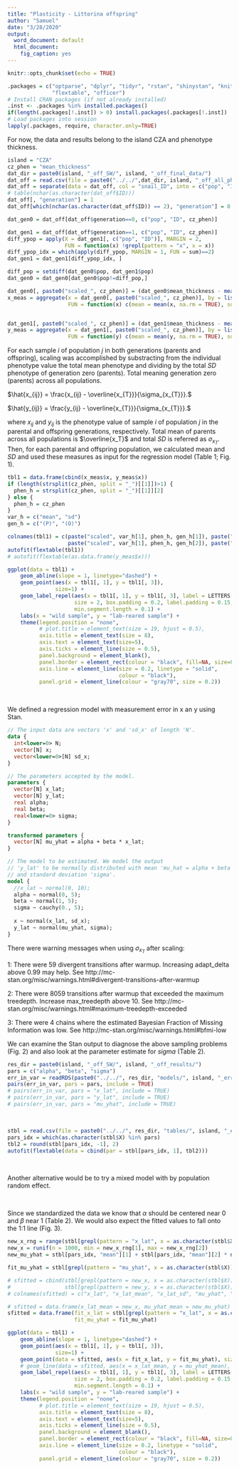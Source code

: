 ```yaml
---
title: "Plasticity - Littorina offspring"
author: "Samuel"
date: "3/28/2020"
output:
  word_document: default
  html_document:
    fig_caption: yes
---
```


```r
knitr::opts_chunk$set(echo = TRUE)

.packages = c("optparse", "dplyr", "tidyr", "rstan", "shinystan", "knitr", "kableExtra", "ggrepel",
              "flextable", "officer")
# Install CRAN packages (if not already installed)
.inst <- .packages %in% installed.packages()
if(length(.packages[!.inst]) > 0) install.packages(.packages[!.inst])
# Load packages into session
lapply(.packages, require, character.only=TRUE)
```

For now, the data and results belong to the island CZA and phenotype thickness.

```r
island = "CZA"
cz_phen = "mean_thickness"
dat_dir = paste0(island, "_off_SW/", island, "_off_final_data/")
dat_off = read.csv(file = paste0("../../",dat_dir, island, "_off_all_phenos_main_20200110.csv"))
dat_off = separate(data = dat_off, col = "snail_ID", into = c("pop", "ID"), sep = "_")
# table(nchar(as.character(dat_off$ID)))
dat_off[, "generation"] = 1
dat_off[which(nchar(as.character(dat_off$ID)) == 2), "generation"] = 0

dat_gen0 = dat_off[dat_off$generation==0, c("pop", "ID", cz_phen)]

dat_gen1 = dat_off[dat_off$generation==1, c("pop", "ID", cz_phen)]
diff_ypop = apply(X = dat_gen1[, c("pop", "ID")], MARGIN = 2,
                  FUN = function(x) !grepl(pattern = "x", x = x))
diff_ypop_idx = which(apply(diff_ypop, MARGIN = 1, FUN = sum)==2)
dat_gen1 = dat_gen1[diff_ypop_idx, ]

diff_pop = setdiff(dat_gen0$pop, dat_gen1$pop)
dat_gen0 = dat_gen0[dat_gen0$pop!=diff_pop,]

dat_gen0[, paste0("scaled_", cz_phen)] = (dat_gen0$mean_thickness - mean(dat_gen0$mean_thickness, na.rm = TRUE)) / sd(dat_gen0$mean_thickness, na.rm = TRUE)
x_meas = aggregate(x = dat_gen0[, paste0("scaled_", cz_phen)], by = list(pop = dat_gen0$pop),
                   FUN = function(x) c(mean = mean(x, na.rm = TRUE), sd = sd(x, na.rm = TRUE)))


dat_gen1[, paste0("scaled_", cz_phen)] = (dat_gen1$mean_thickness - mean(dat_gen0$mean_thickness, na.rm = TRUE)) / sd(dat_gen0$mean_thickness, na.rm = TRUE)
y_meas = aggregate(x = dat_gen1[, paste0("scaled_", cz_phen)], by = list(pop = dat_gen1$pop),
                   FUN = function(y) c(mean = mean(y, na.rm = TRUE), sd = sd(y, na.rm = TRUE)))
```

For each sample $i$ of population $j$ in both generations (parents and offspring), scaling was accomplished by substracting from the individual phenotype value the total mean phenotype and dividing by the total $SD$ phenotype of generation zero (parents). Total meaning generation zero (parents) across all populations.

$\hat{x_{ij}} = \frac{x_{ij} - \overline{x_{T}}}{\sigma_{x_{T}}}.$

$\hat{y_{ij}} = \frac{y_{ij} - \overline{x_{T}}}{\sigma_{x_{T}}}.$

where $x_{ij}$ and $y_{ij}$ is the phenotype value of sample $i$ of population $j$ in the parental and offspring generations, respectively. Total mean of parents across all populations is $\overline{x_T}$ and total $SD$ is referred as $\sigma_{x_T}$. Then, for each parental and offspring population, we calculated mean and $SD$ and used these measures as input for the regression model (Table 1; Fig. 1).


```r
tbl1 = data.frame(cbind(x_meas$x, y_meas$x))
if (length(strsplit(cz_phen, split = "_")[[1]])>1) {
  phen_h = strsplit(cz_phen, split = "_")[[1]][2]
} else {
  phen_h = cz_phen
}
var_h = c("mean", "sd")
gen_h = c("(P)", "(O)")

colnames(tbl1) = c(paste("scaled", var_h[1], phen_h, gen_h[1]), paste("scaled", var_h[2], phen_h, gen_h[1]),
                   paste("scaled", var_h[1], phen_h, gen_h[2]), paste("scaled", var_h[2], phen_h, gen_h[2]))
autofit(flextable(tbl1))
# autofit(flextable(as.data.frame(y_meas$x)))
```


```r
ggplot(data = tbl1) +
    geom_abline(slope = 1, linetype="dashed") +
    geom_point(aes(x = tbl1[, 1], y = tbl1[, 3]),
               size=1) +
    geom_label_repel(aes(x = tbl1[, 1], y = tbl1[, 3], label = LETTERS[2:18]),
                     size = 2, box.padding = 0.2, label.padding = 0.15, segment.colour = "black",
                     min.segment.length = 0.1) +
    labs(x = "wild sample", y = "lab-reared sample") +
    theme(legend.position = "none",
          # plot.title = element_text(size = 19, hjust = 0.5),
          axis.title = element_text(size = 8),
          axis.text = element_text(size=5),
          axis.ticks = element_line(size = 0.5),
          panel.background = element_blank(),
          panel.border = element_rect(colour = "black", fill=NA, size=0.5),
          axis.line = element_line(size = 0.2, linetype = "solid",
                                   colour = "black"),
          panel.grid = element_line(colour = "gray70", size = 0.2))
```

\

We defined a regression model with measurement error in x an y using Stan.

```stan
// The input data are vectors 'x' and 'sd_x' of length 'N'.
data {
  int<lower=0> N;
  vector[N] x;
  vector<lower=0>[N] sd_x;
}

// The parameters accepted by the model.
parameters {
  vector[N] x_lat;
  vector[N] y_lat;
  real alpha;
  real beta;
  real<lower=0> sigma;
}

transformed parameters {
  vector[N] mu_yhat = alpha + beta * x_lat;
}

// The model to be estimated. We model the output
// 'y_lat' to be normally distributed with mean 'mu_hat = alpha + beta * x_lat'
// and standard deviation 'sigma'.
model {
  //x_lat ~ normal(0, 10);
  alpha ~ normal(0, 5);
  beta ~ normal(1, 5);
  sigma ~ cauchy(0., 5);
  
  x ~ normal(x_lat, sd_x);
  y_lat ~ normal(mu_yhat, sigma);
}
```

There were warning messages when using $\sigma_{x_{T}}$ after scaling:

1: There were 59 divergent transitions after warmup. Increasing adapt_delta above 0.99 may help. See http://mc-stan.org/misc/warnings.html#divergent-transitions-after-warmup

2: There were 8059 transitions after warmup that exceeded the maximum treedepth. Increase max_treedepth above 10. See
http://mc-stan.org/misc/warnings.html#maximum-treedepth-exceeded

3: There were 4 chains where the estimated Bayesian Fraction of Missing Information was low. See
http://mc-stan.org/misc/warnings.html#bfmi-low

We can examine the Stan output to diagnose the above sampling problems (Fig. 2) and also look at the parameter estimate for _sigma_ (Table 2).

```r
res_dir = paste0(island, "_off_SW/", island, "_off_results/")
pars = c("alpha", "beta", "sigma")
err_in_var = readRDS(paste0("../../", res_dir, "models/", island, "_err_in_var.rds"))
pairs(err_in_var, pars = pars, include = TRUE)
# pairs(err_in_var, pars = "x_lat", include = TRUE)
# pairs(err_in_var, pars = "y_lat", include = TRUE)
# pairs(err_in_var, pars = "mu_yhat", include = TRUE)
```

\

```r
stbl = read.csv(file = paste0("../../", res_dir, "tables/", island, "_err_in_var_stanfit.csv"))
pars_idx = which(as.character(stbl$X) %in% pars)
tbl2 = round(stbl[pars_idx, -1], 2)
autofit(flextable(data = cbind(par = stbl[pars_idx, 1], tbl2)))
```

\

Another alternative would be to try a mixed model with by population random effect.

\

Since we standardized the data we know that $\alpha$ should be centered near 0 and $\beta$ near 1 (Table 2). We would also expect the fitted values to fall onto the 1:1 line (Fig. 3).

```r
new_x_rng = range(stbl[grepl(pattern = "x_lat", x = as.character(stbl$X)), "mean"])
new_x = runif(n = 1000, min = new_x_rng[1], max = new_x_rng[2])
new_mu_yhat = stbl[pars_idx, "mean"][1] + stbl[pars_idx, "mean"][2] * new_x

fit_mu_yhat = stbl[grepl(pattern = "mu_yhat", x = as.character(stbl$X)), "mean"]

# sfitted = cbind(stbl[grepl(pattern = new_x, x = as.character(stbl$X)), c("X", "mean", "sd")],
#                 stbl[grepl(pattern = new_y, x = as.character(stbl$X)), c("X", "mean", "sd")])
# colnames(sfitted) = c("x_lat", "x_lat_mean", "x_lat_sd", "mu_yhat", "mu_yhat_mean", "mu_yhat_sd")

# sfitted = data.frame(x_lat_mean = new_x, mu_yhat_mean = new_mu_yhat)
sfitted = data.frame(fit_x_lat = stbl[grepl(pattern = "x_lat", x = as.character(stbl$X)), "mean"],
                     fit_mu_yhat = fit_mu_yhat)

ggplot(data = tbl1) +
    geom_abline(slope = 1, linetype="dashed") +
    geom_point(aes(x = tbl1[, 1], y = tbl1[, 3]),
               size=1) +
    geom_point(data = sfitted, aes(x = fit_x_lat, y = fit_mu_yhat), size=1, col="red") +
    # geom_line(data = sfitted, aes(x = x_lat_mean, y = mu_yhat_mean), size=0.5, col="red") +
    geom_label_repel(aes(x = tbl1[, 1], y = tbl1[, 3], label = LETTERS[2:18]),
                     size = 2, box.padding = 0.2, label.padding = 0.15, segment.colour = "black",
                     min.segment.length = 0.1) +
    labs(x = "wild sample", y = "lab-reared sample") +
    theme(legend.position = "none",
          # plot.title = element_text(size = 19, hjust = 0.5),
          axis.title = element_text(size = 8),
          axis.text = element_text(size=5),
          axis.ticks = element_line(size = 0.5),
          panel.background = element_blank(),
          panel.border = element_rect(colour = "black", fill=NA, size=0.5),
          axis.line = element_line(size = 0.2, linetype = "solid",
                                   colour = "black"),
          panel.grid = element_line(colour = "gray70", size = 0.2))

```